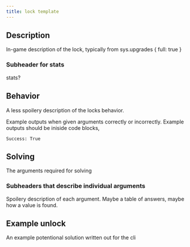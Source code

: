 ```yaml
---
title: lock template
---
```


## Description

In-game description of the lock, typically from sys.upgrades { full: true }

### Subheader for stats

stats?

## Behavior

A less spoilery description of the locks behavior.

Example outputs when given arguments correctly or incorrectly. 
Example outputs should be iniside code blocks,
```
Success: True
```

## Solving

The arguments required for solving

### Subheaders that describe individual arguments

Spoilery description of each argument. Maybe a table of answers, maybe how a value is found.

## Example unlock

An example potentional solution written out for the cli
